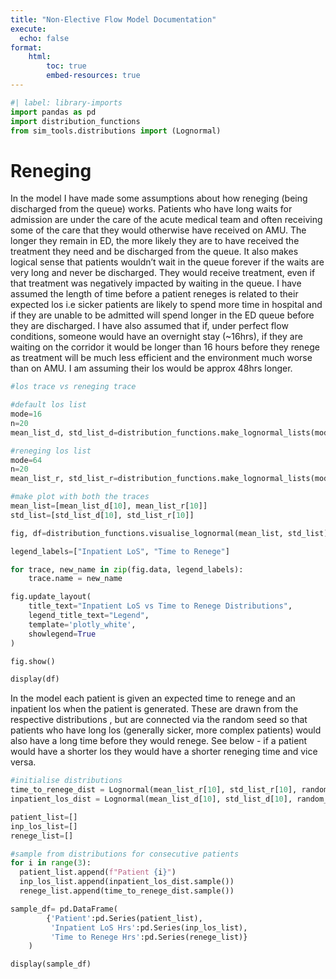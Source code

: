 ```yaml
---
title: "Non-Elective Flow Model Documentation"
execute:
  echo: false
format:
    html:
        toc: true
        embed-resources: true
---
```


```python
#| label: library-imports
import pandas as pd
import distribution_functions
from sim_tools.distributions import (Lognormal)
```

# Reneging
In the model I have made some assumptions about how reneging (being discharged
from the queue) works. Patients who have long waits for admission are under the
care of the acute medical team and often receiving some of the care that they
would otherwise have received on AMU. The longer they remain in ED, the more
likely they are to have received the treatment they need and be discharged from
the queue. It also makes logical sense that patients wouldn't wait in the queue
forever if the waits are very long and never be discharged. They would receive
treatment, even if that treatment was negatively impacted by waiting in the
queue. I have assumed the length of time before a patient reneges is related to their expected los i.e sicker patients are likely to spend more time in hospital and if they are
unable to be admitted will spend longer in the ED queue before they are discharged.
I have also assumed that if, under perfect flow conditions, someone would have an
overnight stay (~16hrs), if they are waiting on the corridor it would be longer
than 16 hours before they renege as treatment will be much less efficient and the environment much worse than on AMU. I am assuming their los would be approx 48hrs longer.

```python
#los trace vs reneging trace

#default los list
mode=16
n=20
mean_list_d, std_list_d=distribution_functions.make_lognormal_lists(mode, n)

#reneging los list
mode=64
n=20
mean_list_r, std_list_r=distribution_functions.make_lognormal_lists(mode, n)

#make plot with both the traces
mean_list=[mean_list_d[10], mean_list_r[10]]
std_list=[std_list_d[10], std_list_r[10]]

fig, df=distribution_functions.visualise_lognormal(mean_list, std_list)

legend_labels=["Inpatient LoS", "Time to Renege"]

for trace, new_name in zip(fig.data, legend_labels):
    trace.name = new_name

fig.update_layout(
    title_text="Inpatient LoS vs Time to Renege Distributions",
    legend_title_text="Legend",
    template='plotly_white',
    showlegend=True
)

fig.show()

display(df)
```

In the model each patient is given an expected time to renege and an inpatient los
when the patient is generated. These are drawn from the respective distributions
, but are connected via the random seed so that patients who have long los (generally
sicker, more complex patients) would also have a long time before they would renege.
See below - if a patient would have a shorter los they would have a shorter reneging time
and vice versa.

```python
#initialise distributions
time_to_renege_dist = Lognormal(mean_list_r[10], std_list_r[10], random_seed = 5)
inpatient_los_dist = Lognormal(mean_list_d[10], std_list_d[10], random_seed = 5)

patient_list=[]
inp_los_list=[]
renege_list=[]

#sample from distributions for consecutive patients
for i in range(3):
  patient_list.append(f"Patient {i}")
  inp_los_list.append(inpatient_los_dist.sample())
  renege_list.append(time_to_renege_dist.sample())

sample_df= pd.DataFrame(
        {'Patient':pd.Series(patient_list),
         'Inpatient LoS Hrs':pd.Series(inp_los_list),
         'Time to Renege Hrs':pd.Series(renege_list)}
    )

display(sample_df)
```